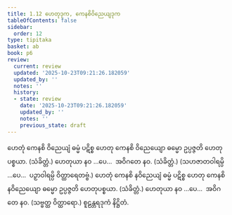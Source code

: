 ```yaml
---
title: 1.12 ဟေတုဒုက, ကေနစိဝိညေယျဒုက
tableOfContents: false
sidebar:
  order: 12
type: tipitaka
basket: ab
book: p6
review:
  current: review
  updated: '2025-10-23T09:21:26.182059'
  updated_by: ''
  notes: ''
  history:
  - state: review
    date: '2025-10-23T09:21:26.182059'
    updated_by: ''
    notes: ''
    previous_state: draft
---
```



<ReviewStatus review={frontmatter.review} showDetails={true} />

<HypothesisAnnotation frontmatter={frontmatter} />

<DynamicBreadcrumb />

<Division number="30" book="p6" e="ch" v="39" p="46">

<Paragraph number="85" book="p6">
ဟေတုံ ကေနစိ ဝိညေယျံ ဓမ္မံ ပဋိစ္စ ဟေတု ကေနစိ ဝိညေယျော ဓမ္မော ဥပ္ပဇ္ဇတိ ဟေတုပစ္စယာ. (သံခိတ္တံ.)
</Paragraph>

<Paragraph number="86" book="p6">
ဟေတုယာ နဝ …ပေ…  အဝိဂတေ နဝ. (သံခိတ္တံ.)
</Paragraph>

<Paragraph number="87" book="p6">
(သဟဇာတဝါရမ္ပိ …ပေ…  ပဉှာဝါရမ္ပိ ဝိတ္ထာရေတဗ္ဗံ.)
</Paragraph>

</Division>
<Division number="31" book="p6" e="ch" v="39" p="47">

<Paragraph number="88" book="p6">
ဟေတုံ ကေနစိ နဝိညေယျံ ဓမ္မံ ပဋိစ္စ ဟေတု ကေနစိ နဝိညေယျော ဓမ္မော ဥပ္ပဇ္ဇတိ ဟေတုပစ္စယာ. (သံခိတ္တံ.)
</Paragraph>

<Paragraph number="89" book="p6">
ဟေတုယာ နဝ …ပေ…  အဝိဂတေ နဝ. (သဗ္ဗတ္ထ ဝိတ္ထာရော.)

</Paragraph>
</Division>

<Paragraph number="90" type="center" book="p6">
စူဠန္တရဒုကံ နိဋ္ဌိတံ.
</Paragraph>